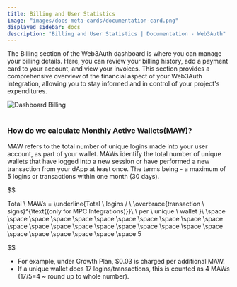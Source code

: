 ```yaml
---
title: Billing and User Statistics
image: "images/docs-meta-cards/documentation-card.png"
displayed_sidebar: docs
description: "Billing and User Statistics | Documentation - Web3Auth"
---
```



The Billing section of the Web3Auth dashboard is where you can manage your billing details. Here, you can review your billing history, add a payment
card to your account, and view your invoices. This section provides a comprehensive overview of the financial aspect of your Web3Auth integration,
allowing you to stay informed and in control of your project's expenditures.

<div style={{ flexBasis: "300px", flexGrow: "1", textAlign: "center" }}>
  <img src={billingOverview} style={{ alignSelf: "center", maxWidth: "100%" }} alt="Dashboard Billing" />
</div>
<br />

### How do we calculate Monthly Active Wallets(MAW)?

MAW refers to the total number of unique logins made into your user account, as part of your wallet. MAWs identify the total number of unique wallets
that have logged into a new session or have performed a new transaction from your dApp at least once. The terms being - a maximum of 5 logins or
transactions within one month (30 days).

$$

Total \ MAWs = \underline{Total \ logins / \ \overbrace{transaction \ signs}^{\text{(only for MPC Integrations)}}\  \ per \ unique \ wallet }\\ \space \space \space \space \space \space \space \space \space \space \space \space \space \space \space \space \space \space \space \space \space \space \space \space \space \space \space 5


$$

- For example, under Growth Plan, $0.03 is charged per additional MAW.
- If a unique wallet does 17 logins/transactions, this is counted as 4 MAWs (17/5=4 ~ round up to whole number).

